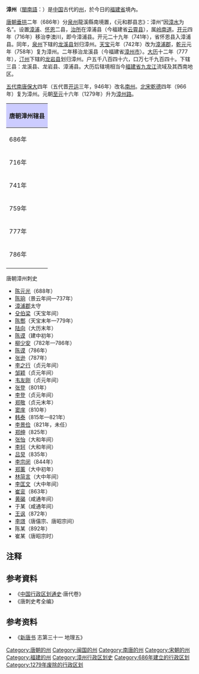 {{Min-nan
| title     = 漳州
| img       = <!-- [[圖檔名|大小]] -->
| caption   = <!-- 圖片檔案之解釋 -->
| choan-han = 漳州
| han-lo    = <!-- 閩南語漢羅書寫 -->
| choan-lo  = Chiang-chiu
}}{{福建历史}}
'''漳州'''（[[閩南語|閩南語]]：{{lang|nan|Chiang-chiu}}）是[[中国|中国]]古代的[[州|州]]，於今日的[[福建省|福建省]]境內。

[[唐朝|唐朝]][[垂拱|垂拱]]二年（686年）分[[泉州_(隋朝)|泉州]]龍溪縣南境置，《元和郡县志》：漳州“因[[漳水|漳水]]为名”。设置[[漳浦县|漳浦]]、[[怀恩县|怀恩]]二县，[[治所|治所]]在漳浦县（今福建省[[云霄县|云霄县]]），属[[岭南道|岭南道]]。[[开元|开元]]四年（716年）移治李澳川，即今漳浦县。开元二十九年（741年），省怀恩县入漳浦县。同年，[[泉州_(景云)|泉州]]下辖的[[龙溪县|龙溪县]]划归漳州。[[天宝_(唐朝)|天宝]]元年（742年）改为[[漳浦郡|漳浦郡]]，[[乾元_(唐朝)|乾元]]元年（758年）复为漳州。二年移治龙溪县（今福建省[[漳州市|漳州市]]）。[[大曆|大历]]十二年（777年），[[汀州|汀州]]下辖的[[龙岩县|龙岩县]]划归漳州。户五千八百四十六，口万七千九百四十。下辖三县：龙溪县、龙岩县、漳浦县。大历后辖境相当今[[福建省|福建省]][[九龙江|九龙江]]流域及其西南地区。

[[五代|五代]][[南唐|南唐]][[保大_(南唐)|保大]]四年（五代晋[[开运_(后晋)|开运]]三年，946年）改名[[南州_(南唐)|南州]]。[[北宋|北宋]][[乾德_(北宋)|乾德]]四年（966年）复为漳州。元朝[[至元_(忽必烈)|至元]]十六年（1279年）升为[[漳州路|漳州路]]。
{| align=center class="wikitable" style="width:600px; text-align:center"
|-
!colspan="2" style="background:#ccccff"|'''唐朝漳州辖县'''
|-
|686年||[[漳浦县|漳浦县]]<ref>今[[福建省|福建省]][[云霄县|云霄县]][[火田镇|火田镇]]西林村</ref>、[[怀恩县|怀恩县]]<ref>今[[福建省|福建省]][[诏安县|诏安县]][[南诏镇|南诏镇]]</ref>
|-
|716年||[[漳浦县|漳浦县]]<ref>今[[福建省|福建省]][[漳浦县|漳浦县]][[绥安镇|绥安镇]]</ref>、[[怀恩县|怀恩县]]
|-
|741年||[[漳浦县|漳浦县]]（[[龙溪县|龙溪县]]来属，废除[[怀恩县|怀恩县]]）
|-
|759年||[[龙溪县|龙溪县]]（改治）、[[漳浦县|漳浦县]]
|-
|777年||[[龙溪县|龙溪县]]、[[漳浦县|漳浦县]]（[[龙岩县|龙岩县]]<ref>今[[福建省|福建省]][[龙岩市|龙岩市]][[新罗区|新罗区]]</ref>来属）
|-
|786年||[[龙溪县|龙溪县]]<ref>今[[福建省|福建省]][[漳州市|漳州市]][[芗城区|芗城区]]</ref>、[[漳浦县|漳浦县]]、[[龙岩县|龙岩县]]
|-
|}
;唐朝漳州刺史
*[[陈元光|陈元光]]（688年）
*[[陈珦|陈珦]]（景云年间—737年）
*[[漳浦郡|漳浦郡]]太守
*[[殳伯梁|殳伯梁]]（天宝年间）
*[[陈酆|陈酆]]（天宝末年—779年）
*[[陆向|陆向]]（大历末年）
*[[陈谟|陈谟]]（建中初年）
*[[柳少安|柳少安]]（782年—786年）
*[[陈谟|陈谟]]（786年）
*[[张逊|张逊]]（787年）
*[[李之行|李之行]]（贞元年间）
*[[邹颖|邹颖]]（贞元年间）
*[[韦友刚|韦友刚]]（贞元年间）
*[[张登|张登]]（801年）
*[[李登|李登]]（贞元年间）
*[[郑敬|郑敬]]（贞元末年）
*[[窦庠|窦庠]]（810年）
*[[韩泰|韩泰]]（815年—821年）
*[[李景俭|李景俭]]（821年，未任）
*[[郑绅|郑绅]]（825年）
*[[张怡|张怡]]（大和年间）
*[[李轲|李轲]]（大和年间）
*[[吕炅|吕炅]]（835年）
*[[李宗闵|李宗闵]]（844年）
*[[郑薰|郑薰]]（大中初年）
*[[林简言|林简言]]（大中年间）
*[[李匡文|李匡文]]（大中年间）
*[[崔衮|崔衮]]（863年）
*[[黄碣|黄碣]]（咸通年间）
*于某（咸通年间）
*[[王讽|王讽]]（872年）
*[[李璟|李璟]]（唐僖宗、唐昭宗间）
*陈某（892年）
*崔某（唐昭宗时）

== 注释 ==
{{reflist}}
== 参考資料 ==
* 《[[中国行政区划通史|中国行政区划通史]]·唐代卷》
* 《唐刺史考全编》
== 参考资料 ==

*《[[新唐书|新唐书]] 志第三十一 地理五》

{{唐朝行政區劃|nocat}}
{{十國行政區劃|nocat}}
{{北宋行政区划|nocat}}
{{南宋行政区划|nocat}}
{{DEFAULTSORT:Z}}
[[Category:唐朝的州|Category:唐朝的州]]
[[Category:闽国的州|Category:闽国的州]]
[[Category:南唐的州|Category:南唐的州]]
[[Category:宋朝的州|Category:宋朝的州]]
[[Category:福建的州|Category:福建的州]]
[[Category:漳州行政区划史|Category:漳州行政区划史]]
[[Category:686年建立的行政区划|Category:686年建立的行政区划]]
[[Category:1279年废除的行政区划|Category:1279年废除的行政区划]]